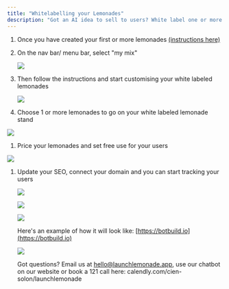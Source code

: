 ```yaml
---
title: "Whitelabelling your Lemonades"
description: "Got an AI idea to sell to users? White label one or more lemonades and monetise."
---
```


1. Once you have created your first or more lemonades [(instructions here)](https://docs.launchlemonade.app/quickstart)

2. On the nav bar/ menu bar, select "my mix"

   ![](/Screenshot2025-02-23at4.01.24PM.png)

3. Then follow the instructions and start customising your white labeled lemonades

   ![](/Screenshot2025-02-23at4.02.00PM.png)

4. Choose 1 or more lemonades to go on your white labeled lemonade stand

![](/Screenshot2025-02-23at4.02.12PM.png)

1. Price your lemonades and set free use for your users

![](/Screenshot2025-02-23at4.02.18PM.png)

1. Update your SEO, connect your domain and you can start tracking your users

   ![](/Screenshot2025-02-23at4.02.32PM.png)

   ![](/Screenshot2025-02-23at4.02.39PM.png)

   ![](/Screenshot2025-02-23at4.02.46PM.png)

   Here's an example of how it will look like: [https://botbuild.io](https://botbuild.io)

   ![](/Screenshot2025-02-23at4.05.52PM.png)

   Got questions? Email us at [hello@launchlemonade.app](mailto:hello@launchlemonade.app), use our chatbot on our website or book a 121 call here: calendly.com/cien-solon/launchlemonade